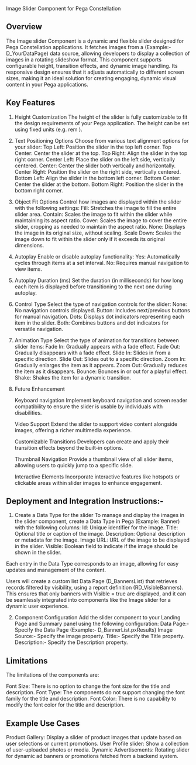 Image Slider Component for Pega Constellation


## Overview

The Image slider Component is a dynamic and flexible slider designed for Pega Constellation applications. It fetches images from a (Example:- D_YourDataPage) data source, allowing developers to display a collection of images in a rotating slideshow format. This component supports configurable height, transition effects, and dynamic image handling. Its responsive design ensures that it adjusts automatically to different screen sizes, making it an ideal solution for creating engaging, dynamic visual content in your Pega applications.

## Key Features

1.  Height Customization
    The height of the slider is fully customizable to fit the design requirements of your Pega application. The height can be set using fixed units (e.g. rem ).

2.  Text Positioning Options
    Choose from various text alignment options for your slider:
      Top Left: Position the slider in the top left corner.
      Top Center: Center the slider at the top.
      Top Right: Align the slider in the top right corner.
      Center Left: Place the slider on the left side, vertically centered.
      Center: Center the slider both vertically and horizontally.
      Center Right: Position the slider on the right side, vertically centered.
      Bottom Left: Align the slider in the bottom left corner.
      Bottom Center: Center the slider at the bottom.
      Bottom Right: Position the slider in the bottom right corner.

3.  Object Fit Options
      Control how images are displayed within the slider with the following settings:
        Fill: Stretches the image to fill the entire slider area.
        Contain: Scales the image to fit within the slider while maintaining its aspect ratio.
        Cover: Scales the image to cover the entire slider, cropping as needed to maintain the aspect ratio.
        None: Displays the image in its original size, without scaling.
        Scale Down: Scales the image down to fit within the slider only if it exceeds its original dimensions.

4.  Autoplay
      Enable or disable autoplay functionality:
        Yes: Automatically cycles through items at a set interval.
        No: Requires manual navigation to view items.

5.  Autoplay Duration (ms)
      Set the duration (in milliseconds) for how long each item is displayed before transitioning to the next one during autoplay.

6.  Control Type
      Select the type of navigation controls for the slider:
        None: No navigation controls displayed.
        Button: Includes next/previous buttons for manual navigation.
        Dots: Displays dot indicators representing each item in the slider.
        Both: Combines buttons and dot indicators for versatile navigation.

7.  Animation Type
      Select the type of animation for transitions between slider items:
        Fade In: Gradually appears with a fade effect.
        Fade Out: Gradually disappears with a fade effect.
        Slide In: Slides in from a specific direction.
        Slide Out: Slides out to a specific direction.
        Zoom In: Gradually enlarges the item as it appears.
        Zoom Out: Gradually reduces the item as it disappears.
        Bounce: Bounces in or out for a playful effect.
        Shake: Shakes the item for a dynamic transition.

8. Future Enhancement

      Keyboard navigation
        Implement keyboard navigation and screen reader compatibility to ensure the slider is usable by individuals with disabilities.

      Video Support
        Extend the slider to support video content alongside images, offering a richer multimedia experience.


      Customizable Transitions
        Developers can create and apply their transition effects beyond the built-in options.

      Thumbnail Navigation
        Provide a thumbnail view of all slider items, allowing users to quickly jump to a specific slide.

      Interactive Elements
        Incorporate interactive features like hotspots or clickable areas within slider images to enhance engagement.


##  Deployment and Integration Instructions:-

1.  Create a Data Type for the slider
      To manage and display the images in the slider component, create a Data Type in Pega (Example: Banner) with the following columns:
        Id: Unique identifier for the image.
        Title: Optional title or caption of the image.
        Description: Optional description or metadata for the image.
        Image URL: URL of the image to be displayed in the slider.
        Visible: Boolean field to indicate if the image should be shown in the slider.

Each entry in the Data Type corresponds to an image, allowing for easy updates and management of the content.

Users will create a custom list Data Page (D_BannersList) that retrieves records filtered by visibility, using a report definition (RD_VisibleBanners). This ensures that only banners with Visible = true are displayed, and it can be seamlessly integrated into components like the Image slider for a dynamic user experience.

2.  Component Configuration
      Add the slider component to your Landing Page and Summary panel using the following configuration:
        Data Page:- Specify the Data Page (Example:- D_BannerList.pxResults)
        Image Source:- Specify the image property.
        Title:- Specify the Title property.
        Description:- Specify the Description property.



## Limitations

The limitations of the components are:

Font Size: There is no option to change the font size for the title and description.
Font Type: The components do not support changing the font family for the title and description.
Font Color: There is no capability to modify the font color for the title and description.


##  Example Use Cases

Product Gallery: Display a slider of product images that update based on user selections or current promotions.
User Profile slider: Show a collection of user-uploaded photos or media.
Dynamic Advertisements: Rotating slider for dynamic ad banners or promotions fetched from a backend system.
